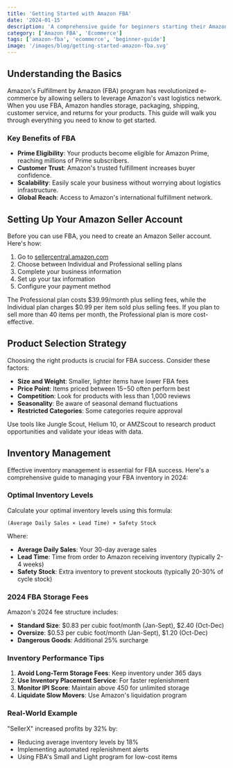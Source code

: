 ```yaml
---
title: 'Getting Started with Amazon FBA'
date: '2024-01-15'
description: 'A comprehensive guide for beginners starting their Amazon FBA journey'
category: ['Amazon FBA', 'Ecommerce']
tags: ['amazon-fba', 'ecommerce', 'beginner-guide']
image: '/images/blog/getting-started-amazon-fba.svg'
---
```


## Understanding the Basics

Amazon's Fulfillment by Amazon (FBA) program has revolutionized e-commerce by allowing sellers to leverage Amazon's vast logistics network. When you use FBA, Amazon handles storage, packaging, shipping, customer service, and returns for your products. This guide will walk you through everything you need to know to get started.

### Key Benefits of FBA

- **Prime Eligibility**: Your products become eligible for Amazon Prime, reaching millions of Prime subscribers.
- **Customer Trust**: Amazon's trusted fulfillment increases buyer confidence.
- **Scalability**: Easily scale your business without worrying about logistics infrastructure.
- **Global Reach**: Access to Amazon's international fulfillment network.

## Setting Up Your Amazon Seller Account

Before you can use FBA, you need to create an Amazon Seller account. Here's how:

1. Go to [sellercentral.amazon.com](https://sellercentral.amazon.com)
2. Choose between Individual and Professional selling plans
3. Complete your business information
4. Set up your tax information
5. Configure your payment method

The Professional plan costs $39.99/month plus selling fees, while the Individual plan charges $0.99 per item sold plus selling fees. If you plan to sell more than 40 items per month, the Professional plan is more cost-effective.

## Product Selection Strategy

Choosing the right products is crucial for FBA success. Consider these factors:

- **Size and Weight**: Smaller, lighter items have lower FBA fees
- **Price Point**: Items priced between $15-$50 often perform best
- **Competition**: Look for products with less than 1,000 reviews
- **Seasonality**: Be aware of seasonal demand fluctuations
- **Restricted Categories**: Some categories require approval

Use tools like Jungle Scout, Helium 10, or AMZScout to research product opportunities and validate your ideas with data.

## Inventory Management

Effective inventory management is essential for FBA success. Here's a comprehensive guide to managing your FBA inventory in 2024:

### Optimal Inventory Levels

Calculate your optimal inventory levels using this formula:

`(Average Daily Sales × Lead Time) + Safety Stock`

Where:

- **Average Daily Sales**: Your 30-day average sales
- **Lead Time**: Time from order to Amazon receiving inventory (typically 2-4 weeks)
- **Safety Stock**: Extra inventory to prevent stockouts (typically 20-30% of cycle stock)

### 2024 FBA Storage Fees

Amazon's 2024 fee structure includes:

- **Standard Size**: $0.83 per cubic foot/month (Jan-Sept), $2.40 (Oct-Dec)
- **Oversize**: $0.53 per cubic foot/month (Jan-Sept), $1.20 (Oct-Dec)
- **Dangerous Goods**: Additional 25% surcharge

### Inventory Performance Tips

1. **Avoid Long-Term Storage Fees**: Keep inventory under 365 days
2. **Use Inventory Placement Service**: For faster replenishment
3. **Monitor IPI Score**: Maintain above 450 for unlimited storage
4. **Liquidate Slow Movers**: Use Amazon's liquidation program

### Real-World Example

"SellerX" increased profits by 32% by:

- Reducing average inventory levels by 18%
- Implementing automated replenishment alerts
- Using FBA's Small and Light program for low-cost items
